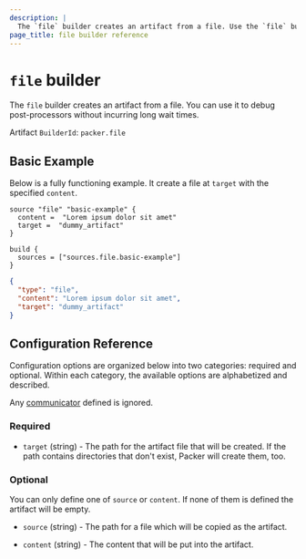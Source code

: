 ```yaml
---
description: |
  The `file` builder creates an artifact from a file. Use the `file` builder to debug post-processors without incurring long wait times.
page_title: file builder reference
---
```


<BadgesHeader>
  <PluginBadge type="official" />
</BadgesHeader>

# `file` builder

The `file` builder creates an artifact from a file. You can use it to debug post-processors without incurring long wait times.

Artifact `BuilderId`: `packer.file`

## Basic Example

Below is a fully functioning example. It create a file at `target` with the
specified `content`.

<Tabs>
<Tab heading="HCL2">

```hcl
source "file" "basic-example" {
  content =  "Lorem ipsum dolor sit amet"
  target =  "dummy_artifact"
}

build {
  sources = ["sources.file.basic-example"]
}
```

</Tab>
<Tab heading="JSON">

```json
{
  "type": "file",
  "content": "Lorem ipsum dolor sit amet",
  "target": "dummy_artifact"
}
```

</Tab>
</Tabs>

## Configuration Reference

Configuration options are organized below into two categories: required and
optional. Within each category, the available options are alphabetized and
described.

Any [communicator](/packer/docs/templates/legacy_json_templates/communicator) defined is ignored.

### Required

- `target` (string) - The path for the artifact file that will be created. If
  the path contains directories that don't exist, Packer will create them, too.

### Optional

You can only define one of `source` or `content`. If none of them is defined
the artifact will be empty.

- `source` (string) - The path for a file which will be copied as the
  artifact.

- `content` (string) - The content that will be put into the artifact.

